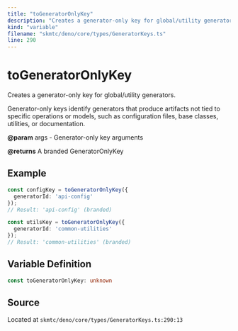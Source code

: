 ```yaml
---
title: "toGeneratorOnlyKey"
description: "Creates a generator-only key for global/utility generators."
kind: "variable"
filename: "skmtc/deno/core/types/GeneratorKeys.ts"
line: 290
---
```


# toGeneratorOnlyKey

Creates a generator-only key for global/utility generators.

Generator-only keys identify generators that produce artifacts not tied
to specific operations or models, such as configuration files, base classes,
utilities, or documentation.


**@param** args - Generator-only key arguments

**@returns** A branded GeneratorOnlyKey


## Example

```typescript
const configKey = toGeneratorOnlyKey({
  generatorId: 'api-config'
});
// Result: 'api-config' (branded)

const utilsKey = toGeneratorOnlyKey({
  generatorId: 'common-utilities'
});
// Result: 'common-utilities' (branded)
```

## Variable Definition

```typescript
const toGeneratorOnlyKey: unknown
```

## Source

Located at `skmtc/deno/core/types/GeneratorKeys.ts:290:13`
